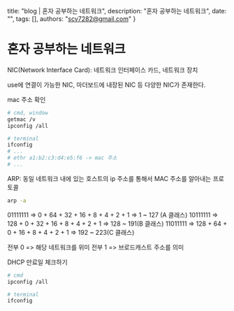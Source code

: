   title: "blog | 혼자 공부하는 네트워크",
  description: "혼자 공부하는 네트워크",
  date: "",
  tags: [],
  authors: "scv7282@gmail.com"
}

# 혼자 공부하는 네트워크


NIC(Network Interface Card): 네트워크 인터페이스 카드, 네트워크 장치

use에 연결이 가능한 NIC, 마더보드에 내장된 NIC 등 다양한 NIC가 존재한다.


mac 주소 확인
```bash
# cmd, window
getmac /v
ipconfig /all

# terminal
ifconfig
# ...
# ethr a1:b2:c3:d4:e5:f6 -> mac 주소
# ...
```


ARP: 동일 네트워크 내에 있는 호스트의 ip 주소를 통해서 MAC 주소를 알아내는 프로토콜
```bash
arp -a
```
01111111 => 0 + 64 + 32 + 16 + 8 + 4 + 2 + 1 => 1 ~ 127 (A 클래스)
10111111 => 128 + 0 + 32 + 16 + 8 + 4 + 2 + 1 => 128 ~ 191(B 클래스)
11011111 => 128 + 64 + 0 + 16 + 8 + 4 + 2 + 1 => 192 ~ 223(C 클래스)

전부 0 => 해당 네트워크를 위미
전부 1 => 브로드캐스트 주소를 의미


DHCP 만료일 체크하기

```bash
# cmd
ipconfig /all

# terminal
ifconfig
```
